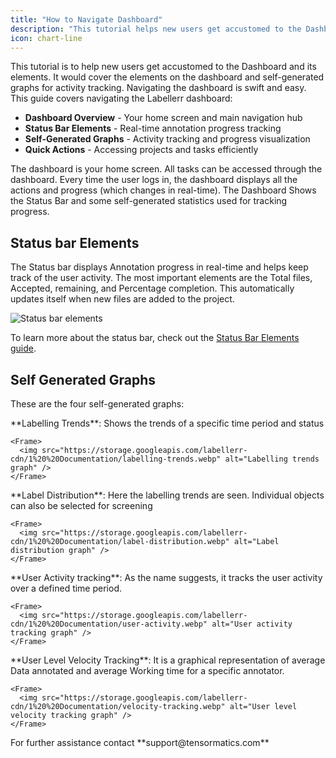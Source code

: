 ```yaml
---
title: "How to Navigate Dashboard"
description: "This tutorial helps new users get accustomed to the Dashboard and its elements, covering dashboard elements and self-generated graphs for activity tracking."
icon: chart-line
---
```


<Note>
This tutorial is to help new users get accustomed to the Dashboard and its elements. It would cover the elements on the dashboard and self-generated graphs for activity tracking. Navigating the dashboard is swift and easy.
</Note>

<Card title="Topics Covered" icon="navigation">
This guide covers navigating the Labellerr dashboard:

* **Dashboard Overview** - Your home screen and main navigation hub
* **Status Bar Elements** - Real-time annotation progress tracking
* **Self-Generated Graphs** - Activity tracking and progress visualization
* **Quick Actions** - Accessing projects and tasks efficiently
</Card>

The dashboard is your home screen. All tasks can be accessed through the dashboard. Every time the user logs in, the dashboard displays all the actions and progress (which changes in real-time). The Dashboard Shows the Status Bar and some self-generated statistics used for tracking progress.

## Status bar Elements

The Status bar displays Annotation progress in real-time and helps keep track of the user activity. The most important elements are the Total files, Accepted, remaining, and Percentage completion. This automatically updates itself when new files are added to the project.

<Frame>
  <img src="https://d24lr4zqs1tgqh.cloudfront.net/ec19618d-66fe-4677-8bba-d35cb09e3c1d.jpg" alt="Status bar elements" />
</Frame>

To learn more about the status bar, check out the [Status Bar Elements guide](/getting-started/status-bar-elements).

## Self Generated Graphs

These are the four self-generated graphs:

<Steps>
  <Step title="Labelling Trends">
    **Labelling Trends**: Shows the trends of a specific time period and status

    <Frame>
      <img src="https://storage.googleapis.com/labellerr-cdn/1%20%20Documentation/labelling-trends.webp" alt="Labelling trends graph" />
    </Frame>
  </Step>

  <Step title="Label Distribution">
    **Label Distribution**: Here the labelling trends are seen. Individual objects can also be selected for screening

    <Frame>
      <img src="https://storage.googleapis.com/labellerr-cdn/1%20%20Documentation/label-distribution.webp" alt="Label distribution graph" />
    </Frame>
  </Step>

  <Step title="User Activity Tracking">
    **User Activity tracking**: As the name suggests, it tracks the user activity over a defined time period.

    <Frame>
      <img src="https://storage.googleapis.com/labellerr-cdn/1%20%20Documentation/user-activity.webp" alt="User activity tracking graph" />
    </Frame>
  </Step>

  <Step title="User Level Velocity Tracking">
    **User Level Velocity Tracking**: It is a graphical representation of average Data annotated and average Working time for a specific annotator.

    <Frame>
      <img src="https://storage.googleapis.com/labellerr-cdn/1%20%20Documentation/velocity-tracking.webp" alt="User level velocity tracking graph" />
    </Frame>
  </Step>
</Steps>

<Note>
For further assistance contact **support@tensormatics.com**
</Note>
